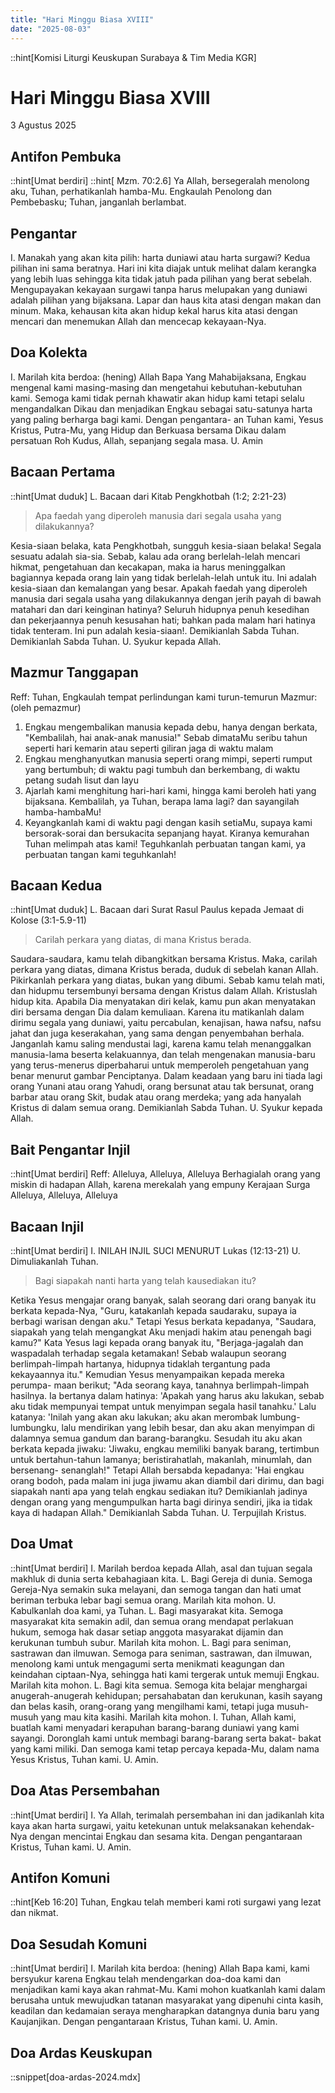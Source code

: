 ```yaml
---
title: "Hari Minggu Biasa XVIII"
date: "2025-08-03"
---
```

::hint[Komisi Liturgi Keuskupan Surabaya & Tim Media KGR]
# Hari Minggu Biasa XVIII
3 Agustus 2025


## Antifon Pembuka
::hint[Umat berdiri]
::hint[ Mzm. 70:2.6]
Ya Allah, bersegeralah menolong aku, Tuhan, perhatikanlah hamba-Mu. Engkaulah Penolong dan Pembebasku; Tuhan, janganlah berlambat. 

## Pengantar
I. Manakah yang akan kita pilih: harta duniawi atau harta surgawi? Kedua pilihan ini sama beratnya. Hari ini kita diajak untuk melihat dalam kerangka yang lebih luas sehingga kita tidak jatuh pada pilihan yang berat sebelah. Mengupayakan kekayaan surgawi tanpa harus melupakan yang duniawi adalah pilihan yang bijaksana. Lapar dan haus kita atasi dengan makan dan minum. Maka, kehausan kita akan hidup kekal harus kita atasi dengan mencari dan menemukan Allah dan mencecap kekayaan-Nya. 

## Doa Kolekta
I. Marilah kita berdoa: (hening)
Allah Bapa Yang Mahabijaksana, Engkau mengenal kami masing-masing dan mengetahui kebutuhan-kebutuhan kami. Semoga kami tidak pernah khawatir akan hidup kami tetapi selalu mengandalkan Dikau dan menjadikan Engkau sebagai satu-satunya harta yang paling berharga bagi kami. Dengan pengantara- an Tuhan kami, Yesus Kristus, Putra-Mu, yang Hidup dan Berkuasa bersama Dikau dalam persatuan Roh Kudus, Allah, sepanjang segala masa. 
U. Amin

## Bacaan Pertama
::hint[Umat duduk]
L. Bacaan dari Kitab Pengkhotbah (1:2; 2:21-23)
> Apa faedah yang diperoleh manusia dari segala usaha yang dilakukannya?

Kesia-siaan belaka, kata Pengkhotbah, sungguh kesia-siaan belaka! Segala sesuatu adalah sia-sia. Sebab, kalau ada orang berlelah-lelah mencari hikmat, pengetahuan dan kecakapan, maka ia harus meninggalkan bagiannya kepada orang lain yang tidak berlelah-lelah untuk itu. Ini adalah kesia-siaan dan kemalangan yang besar. Apakah faedah yang diperoleh manusia dari segala usaha yang dilakukannya dengan jerih payah di bawah matahari dan dari keinginan hatinya? Seluruh hidupnya penuh kesedihan dan pekerjaannya penuh kesusahan hati; bahkan pada malam hari hatinya tidak tenteram. Ini pun adalah kesia-siaan!. Demikianlah Sabda Tuhan. 
Demikianlah Sabda Tuhan. 
U. Syukur kepada Allah.

## Mazmur Tanggapan
Reff: Tuhan, Engkaulah tempat perlindungan kami turun-temurun
Mazmur: (oleh pemazmur)
1. Engkau mengembalikan manusia kepada debu, hanya dengan berkata, "Kembalilah, hai anak-anak manusia!" Sebab dimataMu seribu tahun seperti hari kemarin atau seperti giliran jaga di waktu malam
2. Engkau menghanyutkan manusia seperti orang mimpi, seperti rumput yang bertumbuh; di waktu pagi tumbuh dan berkembang, di waktu petang sudah lisut dan layu
3. Ajarlah kami menghitung hari-hari kami, hingga kami beroleh hati yang bijaksana. Kembalilah, ya Tuhan, berapa lama lagi? dan sayangilah hamba-hambaMu!
4. Keyangkanlah kami di waktu pagi dengan kasih setiaMu, supaya kami bersorak-sorai dan bersukacita sepanjang hayat. Kiranya kemurahan Tuhan melimpah atas kami! Teguhkanlah perbuatan tangan kami, ya perbuatan tangan kami teguhkanlah!

## Bacaan Kedua
::hint[Umat duduk]
L. Bacaan dari Surat Rasul Paulus kepada Jemaat di Kolose  (3:1-5.9-11) 
> Carilah perkara yang diatas, di mana Kristus berada.

Saudara-saudara, kamu telah dibangkitkan bersama Kristus. Maka, carilah perkara yang diatas, dimana Kristus berada, duduk di sebelah kanan Allah. Pikirkanlah perkara yang diatas, bukan yang dibumi. Sebab kamu telah mati, dan hidupmu tersembunyi bersama dengan Kristus dalam Allah. Kristuslah hidup kita. Apabila Dia menyatakan diri kelak, kamu pun akan menyatakan diri bersama dengan Dia dalam kemuliaan. Karena itu matikanlah dalam dirimu segala yang duniawi, yaitu percabulan, kenajisan, hawa nafsu, nafsu jahat dan juga keserakahan, yang sama dengan penyembahan berhala. Janganlah kamu saling mendustai lagi, karena kamu telah menanggalkan manusia-lama beserta kelakuannya, dan telah mengenakan manusia-baru yang terus-menerus diperbaharui untuk memperoleh pengetahuan yang benar menurut gambar Penciptanya. Dalam keadaan yang baru ini tiada lagi orang Yunani atau orang Yahudi, orang bersunat atau tak bersunat, orang barbar atau orang Skit, budak atau orang merdeka; yang ada hanyalah Kristus di dalam semua orang. Demikianlah Sabda Tuhan. 
U. Syukur kepada Allah. 

## Bait Pengantar Injil
::hint[Umat berdiri]
Reff: Alleluya, Alleluya, Alleluya
Berhagialah orang yang miskin di hadapan Allah, karena merekalah yang empuny Kerajaan Surga
Alleluya, Alleluya, Alleluya

## Bacaan Injil
::hint[Umat berdiri]
I. INILAH INJIL SUCI MENURUT Lukas (12:13-21) 
U. Dimuliakanlah Tuhan.
> Bagi siapakah nanti harta yang telah kausediakan itu?

Ketika Yesus mengajar orang banyak, salah seorang dari orang banyak itu berkata kepada-Nya, "Guru, katakanlah kepada saudaraku, supaya ia berbagi warisan dengan aku." Tetapi Yesus berkata kepadanya, "Saudara, siapakah yang telah mengangkat Aku menjadi hakim atau penengah bagi kamu?" Kata Yesus lagi kepada orang banyak itu, "Berjaga-jagalah dan waspadalah terhadap segala ketamakan! Sebab walaupun seorang berlimpah-limpah hartanya, hidupnya tidaklah tergantung pada kekayaannya itu." Kemudian Yesus menyampaikan kepada mereka perumpa- maan berikut; "Ada seorang kaya, tanahnya berlimpah-limpah hasilnya. Ia bertanya dalam hatinya: 'Apakah yang harus aku lakukan, sebab aku tidak mempunyai tempat untuk menyimpan segala hasil tanahku.' Lalu katanya: 'Inilah yang akan aku lakukan; aku akan merombak lumbung-lumbungku, lalu mendirikan yang lebih besar, dan aku akan menyimpan di dalamnya semua gandum dan barang-barangku. Sesudah itu aku akan berkata kepada jiwaku: 'Jiwaku, engkau memiliki banyak barang, tertimbun untuk bertahun-tahun lamanya; beristirahatlah, makanlah, minumlah, dan bersenang- senanglah!" Tetapi Allah bersabda kepadanya: 'Hai engkau orang bodoh, pada malam ini juga jiwamu akan diambil dari dirimu, dan bagi siapakah nanti apa yang telah engkau sediakan itu? Demikianlah jadinya dengan orang yang mengumpulkan harta bagi dirinya sendiri, jika ia tidak kaya di hadapan Allah." Demikianlah Sabda Tuhan. 
U. Terpujilah Kristus.

## Doa Umat
::hint[Umat berdiri]
I. Marilah berdoa kepada Allah, asal dan tujuan segala makhluk di dunia serta kebahagiaan kita. 
L. Bagi Gereja di dunia. Semoga Gereja-Nya semakin suka melayani, dan semoga tangan dan hati umat beriman terbuka lebar bagi semua orang. Marilah kita mohon. 
U. Kabulkanlah doa kami, ya Tuhan. 
L. Bagi masyarakat kita. Semoga masyarakat kita semakin adil, dan semua orang mendapat perlakuan hukum, semoga hak dasar setiap anggota masyarakat dijamin dan kerukunan tumbuh subur. Marilah kita mohon. 
L. Bagi para seniman, sastrawan dan ilmuwan. Semoga para seniman, sastrawan, dan ilmuwan, menolong kami untuk mengagumi serta menikmati keagungan dan keindahan ciptaan-Nya, sehingga hati kami tergerak untuk memuji Engkau. Marilah kita mohon. 
L. Bagi kita semua. Semoga kita belajar menghargai anugerah-anugerah kehidupan; persahabatan dan kerukunan, kasih sayang dan belas kasih, orang-orang yang mengilhami kami, tetapi juga musuh-musuh yang mau kita kasihi. Marilah kita mohon. 
I. Tuhan, Allah kami, buatlah kami menyadari kerapuhan barang-barang duniawi yang kami sayangi. Doronglah kami untuk membagi barang-barang serta bakat- bakat yang kami miliki. Dan semoga kami tetap percaya kepada-Mu, dalam nama Yesus Kristus, Tuhan kami. 
U. Amin. 

## Doa Atas Persembahan
::hint[Umat berdiri]
I. Ya Allah, terimalah persembahan ini dan jadikanlah kita kaya akan harta surgawi, yaitu ketekunan untuk melaksanakan kehendak-Nya dengan mencintai Engkau dan sesama kita. Dengan pengantaraan Kristus, Tuhan kami. 
U. Amin.

## Antifon Komuni
::hint[Keb 16:20]
Tuhan, Engkau telah memberi kami roti surgawi yang lezat dan nikmat. 

## Doa Sesudah Komuni
::hint[Umat berdiri]
I. Marilah kita berdoa: (hening)
Allah Bapa kami, kami bersyukur karena Engkau telah mendengarkan doa-doa kami dan menjadikan kami kaya akan rahmat-Mu. Kami mohon kuatkanlah kami dalam berusaha untuk mewujudkan tatanan masyarakat yang dipenuhi cinta kasih, keadilan dan kedamaian seraya mengharapkan datangnya dunia baru yang Kaujanjikan. Dengan pengantaraan Kristus, Tuhan kami. 
U. Amin. 

## Doa Ardas Keuskupan
::snippet[doa-ardas-2024.mdx]
